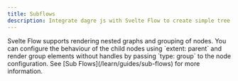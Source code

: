 ```yaml
---
title: Subflows
description: Integrate dagre js with Svelte Flow to create simple tree layouts
---
```




<ExampleLayout>
Svelte Flow supports rendering nested graphs and grouping of nodes. You can configure the behaviour of the child nodes using `extent: parent` and render group elements without handles by passing `type: group` to the node configuration. See [Sub Flows](/learn/guides/sub-flows) for more information.

<RemoteCodeViewer route="examples/layout/subflows" framework="svelte" />

</ExampleLayout>
